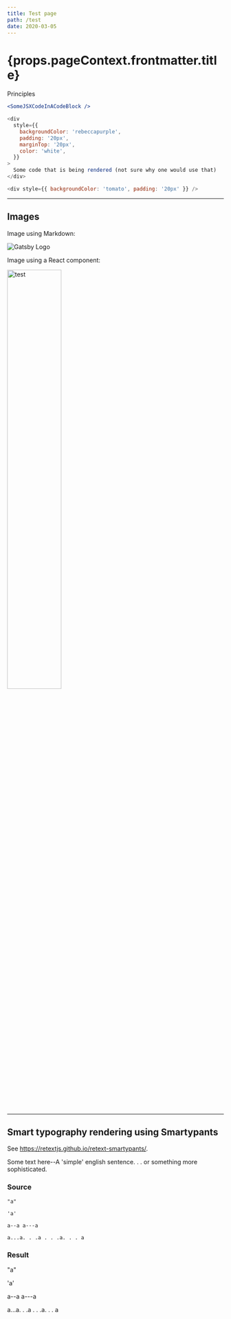 ```yaml
---
title: Test page
path: /test
date: 2020-03-05
---
```



<h1>{props.pageContext.frontmatter.title}</h1>
<LinkButton to="/principles/">Principles</LinkButton>

```jsx
<SomeJSXCodeInACodeBlock />
```

```js render=true
<div
  style={{
    backgroundColor: 'rebeccapurple',
    padding: '20px',
    marginTop: '20px',
    color: 'white',
  }}
>
  Some code that is being rendered (not sure why one would use that)
</div>
```

```js live=true
<div style={{ backgroundColor: 'tomato', padding: '20px' }} />
```

---

## Images

Image using Markdown:

![Gatsby Logo](../images/gatsby-icon.png)

Image using a React component:

<Image src="../images/gatsby-icon.png" alt="test" width="50%" />

---

## Smart typography rendering using Smartypants

See <https://retextjs.github.io/retext-smartypants/>.

Some text here--A 'simple' english sentence. . . or something more sophisticated.

### Source

```
"a"

'a'

a--a a---a

a...a. . .a . . .a. . . a
```

### Result

"a"

'a'

a--a a---a

a...a. . .a . . .a. . . a
